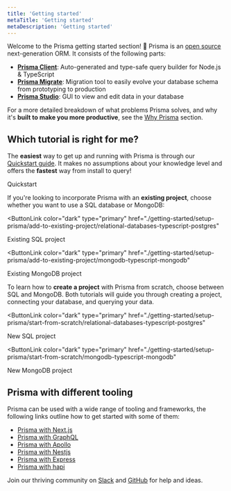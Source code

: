 ```yaml
---
title: 'Getting started'
metaTitle: 'Getting started'
metaDescription: 'Getting started'
---
```


<TopBlock>

Welcome to the Prisma getting started section! 👋 Prisma is an [open source](https://github.com/prisma/prisma) next-generation ORM. It consists of the following parts:

- [**Prisma Client**](../../concepts/components/prisma-client): Auto-generated and type-safe query builder for Node.js & TypeScript
- [**Prisma Migrate**](../../concepts/components/prisma-migrate): Migration tool to easily evolve your database schema from prototyping to production
- [**Prisma Studio**](../../concepts/components/prisma-studio): GUI to view and edit data in your database

For a more detailed breakdown of what problems Prisma solves, and why it's **built to make you more productive**, see the [Why Prisma](../concepts/overview/why-prisma) section.

</TopBlock>

## Which tutorial is right for me?

The **easiest** way to get up and running with Prisma is through our [Quickstart guide](./quickstart). It makes no assumptions about your knowledge level and offers the **fastest** way from install to query!

<ButtonLink color="dark" type="primary" href="./getting-started/quickstart">
  Quickstart
</ButtonLink>

If you're looking to incorporate Prisma with an **existing project**, choose whether you want to use a SQL database or MongoDB:

<ButtonLink
  color="dark"
  type="primary"
  href="./getting-started/setup-prisma/add-to-existing-project/relational-databases-typescript-postgres"
>
  Existing SQL project
</ButtonLink>

<ButtonLink
  color="dark"
  type="primary"
  href="./getting-started/setup-prisma/add-to-existing-project/mongodb-typescript-mongodb"
>
  Existing MongoDB project
</ButtonLink>

To learn how to **create a project** with Prisma from scratch, choose between SQL and MongoDB. Both tutorials will guide you through creating a project, connecting your database, and querying your data.

<ButtonLink
  color="dark"
  type="primary"
  href="./getting-started/setup-prisma/start-from-scratch/relational-databases-typescript-postgres"
>
  New SQL project
</ButtonLink>

<ButtonLink
  color="dark"
  type="primary"
  href="./getting-started/setup-prisma/start-from-scratch/mongodb-typescript-mongodb"
>
  New MongoDB project
</ButtonLink>

## Prisma with different tooling

Prisma can be used with a wide range of tooling and frameworks, the following links outline how to get started with some of them:

- [Prisma with Next.js](https://www.prisma.io/nextjs)
- [Prisma with GraphQL](https://www.prisma.io/graphql)
- [Prisma with Apollo](https://www.prisma.io/apollo)
- [Prisma with Nestjs](https://www.prisma.io/nestjs)
- [Prisma with Express](https://www.prisma.io/express)
- [Prisma with hapi](https://www.prisma.io/hapi)

<Admonition type="info">

Join our thriving community on [Slack](https://slack.prisma.io/) and [GitHub](https://github.com/prisma/prisma) for help and ideas.

</Admonition>
